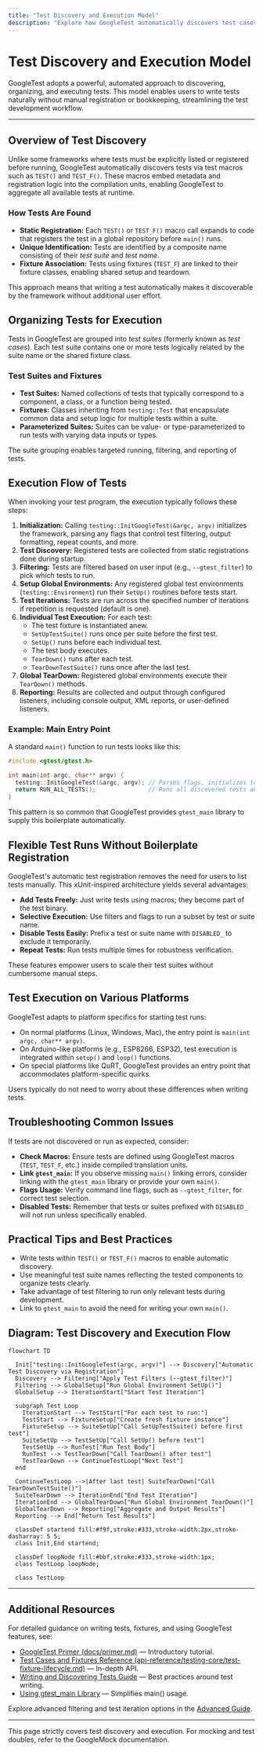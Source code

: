 ```yaml
---
title: "Test Discovery and Execution Model"
description: "Explore how GoogleTest automatically discovers test cases and controls their execution. Understand the underlying mechanisms for organizing, registering, and managing tests, and learn how the xUnit-inspired process enables flexible test runs without test registration boilerplate."
---
```


# Test Discovery and Execution Model

GoogleTest adopts a powerful, automated approach to discovering, organizing, and executing tests. This model enables users to write tests naturally without manual registration or bookkeeping, streamlining the test development workflow.

---

## Overview of Test Discovery

Unlike some frameworks where tests must be explicitly listed or registered before running, GoogleTest automatically discovers tests via test macros such as `TEST()` and `TEST_F()`. These macros embed metadata and registration logic into the compilation units, enabling GoogleTest to aggregate all available tests at runtime.

### How Tests Are Found

- **Static Registration:** Each `TEST()` or `TEST_F()` macro call expands to code that registers the test in a global repository before `main()` runs.
- **Unique Identification:** Tests are identified by a composite name consisting of their *test suite* and *test name*.
- **Fixture Association:** Tests using fixtures (`TEST_F`) are linked to their fixture classes, enabling shared setup and teardown.

This approach means that writing a test automatically makes it discoverable by the framework without additional user effort.

## Organizing Tests for Execution

Tests in GoogleTest are grouped into *test suites* (formerly known as *test cases*). Each test suite contains one or more tests logically related by the suite name or the shared fixture class.

### Test Suites and Fixtures

- **Test Suites:** Named collections of tests that typically correspond to a component, a class, or a function being tested.
- **Fixtures:** Classes inheriting from `testing::Test` that encapsulate common data and setup logic for multiple tests within a suite.
- **Parameterized Suites:** Suites can be value- or type-parameterized to run tests with varying data inputs or types.

The suite grouping enables targeted running, filtering, and reporting of tests.

## Execution Flow of Tests

When invoking your test program, the execution typically follows these steps:

1. **Initialization:** Calling `testing::InitGoogleTest(&argc, argv)` initializes the framework, parsing any flags that control test filtering, output formatting, repeat counts, and more.
2. **Test Discovery:** Registered tests are collected from static registrations done during startup.
3. **Filtering:** Tests are filtered based on user input (e.g., `--gtest_filter`) to pick which tests to run.
4. **Setup Global Environments:** Any registered global test environments (`testing::Environment`) run their `SetUp()` routines before tests start.
5. **Test Iterations:** Tests are run across the specified number of iterations if repetition is requested (default is one).
6. **Individual Test Execution:** For each test:
   - The test fixture is instantiated anew.
   - `SetUpTestSuite()` runs once per suite before the first test.
   - `SetUp()` runs before each individual test.
   - The test body executes.
   - `TearDown()` runs after each test.
   - `TearDownTestSuite()` runs once after the last test.
7. **Global TearDown:** Registered global environments execute their `TearDown()` methods.
8. **Reporting:** Results are collected and output through configured listeners, including console output, XML reports, or user-defined listeners.

### Example: Main Entry Point

A standard `main()` function to run tests looks like this:

```cpp
#include <gtest/gtest.h>

int main(int argc, char** argv) {
  testing::InitGoogleTest(&argc, argv); // Parses flags, initializes test framework
  return RUN_ALL_TESTS();               // Runs all discovered tests and returns the result
}
```

This pattern is so common that GoogleTest provides `gtest_main` library to supply this boilerplate automatically.

## Flexible Test Runs Without Boilerplate Registration

GoogleTest's automatic test registration removes the need for users to list tests manually. This xUnit-inspired architecture yields several advantages:

- **Add Tests Freely:** Just write tests using macros; they become part of the test binary.
- **Selective Execution:** Use filters and flags to run a subset by test or suite name.
- **Disable Tests Easily:** Prefix a test or suite name with `DISABLED_` to exclude it temporarily.
- **Repeat Tests:** Run tests multiple times for robustness verification.

These features empower users to scale their test suites without cumbersome manual steps.

## Test Execution on Various Platforms

GoogleTest adapts to platform specifics for starting test runs:

- On normal platforms (Linux, Windows, Mac), the entry point is `main(int argc, char** argv)`.
- On Arduino-like platforms (e.g., ESP8266, ESP32), test execution is integrated within `setup()` and `loop()` functions.
- On special platforms like QuRT, GoogleTest provides an entry point that accommodates platform-specific quirks.

Users typically do not need to worry about these differences when writing tests.

## Troubleshooting Common Issues

If tests are not discovered or run as expected, consider:

- **Check Macros:** Ensure tests are defined using GoogleTest macros (`TEST`, `TEST_F`, etc.) inside compiled translation units.
- **Link `gtest_main`:** If you observe missing `main()` linking errors, consider linking with the `gtest_main` library or provide your own `main()`.
- **Flags Usage:** Verify command line flags, such as `--gtest_filter`, for correct test selection.
- **Disabled Tests:** Remember that tests or suites prefixed with `DISABLED_` will not run unless specifically enabled.

## Practical Tips and Best Practices

- Write tests within `TEST()` or `TEST_F()` macros to enable automatic discovery.
- Use meaningful test suite names reflecting the tested components to organize tests clearly.
- Take advantage of test filtering to run only relevant tests during development.
- Link to `gtest_main` to avoid the need for writing your own `main()`.

## Diagram: Test Discovery and Execution Flow

```mermaid
flowchart TD

  Init["testing::InitGoogleTest(argc, argv)"] --> Discovery["Automatic Test Discovery via Registration"]
  Discovery --> Filtering["Apply Test Filters (--gtest_filter)"]
  Filtering --> GlobalSetup["Run Global Environment SetUp()"]
  GlobalSetup --> IterationStart["Start Test Iteration"]

  subgraph Test Loop
    IterationStart --> TestStart["For each test to run:"]
    TestStart --> FixtureSetup["Create fresh fixture instance"]
    FixtureSetup --> SuiteSetUp["Call SetUpTestSuite() before first test"]
    SuiteSetUp --> TestSetUp["Call SetUp() before test"]
    TestSetUp --> RunTest["Run Test Body"]
    RunTest --> TestTearDown["Call TearDown() after test"]
    TestTearDown --> ContinueTestLoop["Next Test"]
  end

  ContinueTestLoop -->|After last test| SuiteTearDown["Call TearDownTestSuite()"]
  SuiteTearDown --> IterationEnd["End Test Iteration"]
  IterationEnd --> GlobalTearDown["Run Global Environment TearDown()"]
  GlobalTearDown --> Reporting["Aggregate and Output Results"]
  Reporting --> End["Return Test Results"]

  classDef startend fill:#f9f,stroke:#333,stroke-width:2px,stroke-dasharray: 5 5;
  class Init,End startend;

  classDef loopNode fill:#bbf,stroke:#333,stroke-width:1px;
  class TestLoop loopNode;

  class TestLoop
```

---

## Additional Resources

For detailed guidance on writing tests, fixtures, and using GoogleTest features, see:

- [GoogleTest Primer (docs/primer.md)](/docs/primer.md) — Introductory tutorial.
- [Test Cases and Fixtures Reference (api-reference/testing-core/test-fixture-lifecycle.md)](/api-reference/testing-core/test-fixture-lifecycle.md) — In-depth API.
- [Writing and Discovering Tests Guide](/guides/getting-started/writing-and-discovering-tests) — Best practices around test writing.
- [Using gtest_main Library](/guides/getting-started/setup-quickstart) — Simplifies main() usage.

Explore advanced filtering and test iteration options in the [Advanced Guide](/docs/advanced.md).

---

This page strictly covers test discovery and execution. For mocking and test doubles, refer to the GoogleMock documentation.




